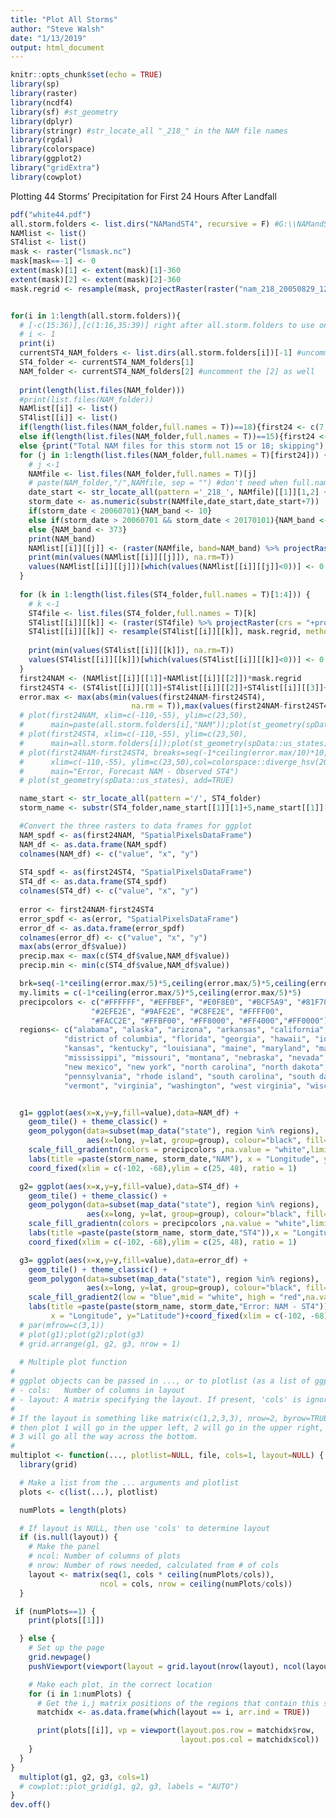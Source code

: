 ```yaml
---
title: "Plot All Storms"
author: "Steve Walsh"
date: "1/13/2019"
output: html_document
---
```


```r
knitr::opts_chunk$set(echo = TRUE)
library(sp)
library(raster)
library(ncdf4)
library(sf) #st_geometry
library(dplyr)
library(stringr) #str_locate_all "_218_" in the NAM file names
library(rgdal)
library(colorspace)
library(ggplot2)
library("gridExtra")
library(cowplot)

```

Plotting 44 Storms' Precipitation for First 24 Hours After Landfall

```r
pdf("white44.pdf")
all.storm.folders <- list.dirs("NAMandST4", recursive = F) #G:\\NAMandST4
NAMlist <- list()
ST4list <- list()
mask <- raster("lsmask.nc")
mask[mask==-1] <- 0
extent(mask)[1] <- extent(mask)[1]-360
extent(mask)[2] <- extent(mask)[2]-360
mask.regrid <- resample(mask, projectRaster(raster("nam_218_20050829_1200_f012.grib"),crs = "+proj=longlat +datum=WGS84"), method='ngb')


for(i in 1:length(all.storm.folders)){
  # [-c(15:36)],[c(1:16,35:39)] right after all.storm.folders to use only the ones without jpeg2000 issue
  # i <- 1
  print(i)
  currentST4_NAM_folders <- list.dirs(all.storm.folders[i])[-1] #uncomment the [-1] when st4 and nam folders are together
  ST4_folder <- currentST4_NAM_folders[1]
  NAM_folder <- currentST4_NAM_folders[2] #uncomment the [2] as well
  
  print(length(list.files(NAM_folder)))
  #print(list.files(NAM_folder))
  NAMlist[[i]] <- list()
  ST4list[[i]] <- list()
  if(length(list.files(NAM_folder,full.names = T))==18){first24 <- c(7,8)} 
  else if(length(list.files(NAM_folder,full.names = T))==15){first24 <- c(5,6)} 
  else {print("Total NAM files for this storm not 15 or 18; skipping"); next}
  for (j in 1:length(list.files(NAM_folder,full.names = T)[first24])) {
    # j <-1
    NAMfile <- list.files(NAM_folder,full.names = T)[j]
    # paste(NAM_folder,"/",NAMfile, sep = "") #don't need when full.names=T in list.dirs
    date_start <- str_locate_all(pattern ='_218_', NAMfile)[[1]][1,2] + 1
    storm_date <- as.numeric(substr(NAMfile,date_start,date_start+7))
    if(storm_date < 20060701){NAM_band <- 10} 
    else if(storm_date > 20060701 && storm_date < 20170101){NAM_band <- 11} 
    else {NAM_band <- 373}
    print(NAM_band)
    NAMlist[[i]][[j]] <- (raster(NAMfile, band=NAM_band) %>% projectRaster(crs = "+proj=longlat +datum=WGS84"))
    print(min(values(NAMlist[[i]][[j]]), na.rm=T))
    values(NAMlist[[i]][[j]])[which(values(NAMlist[[i]][[j]]<0))] <- 0 #change negative projected precipitation to 0
  }
  
  for (k in 1:length(list.files(ST4_folder,full.names = T)[1:4])) {
    # k <-1
    ST4file <- list.files(ST4_folder,full.names = T)[k]
    ST4list[[i]][[k]] <- (raster(ST4file) %>% projectRaster(crs = "+proj=longlat +datum=WGS84"))
    ST4list[[i]][[k]] <- resample(ST4list[[i]][[k]], mask.regrid, method = "bilinear")
    
    print(min(values(ST4list[[i]][[k]]), na.rm=T))
    values(ST4list[[i]][[k]])[which(values(ST4list[[i]][[k]]<0))] <- 0 #change negative projected precipitation to 0
  }
  first24NAM <- (NAMlist[[i]][[1]]+NAMlist[[i]][[2]])*mask.regrid
  first24ST4 <- (ST4list[[i]][[1]]+ST4list[[i]][[2]]+ST4list[[i]][[3]]+ST4list[[i]][[4]])*mask.regrid
  error.max <- max(abs(min(values(first24NAM-first24ST4),
                           na.rm = T)),max(values(first24NAM-first24ST4),na.rm = T))
  # plot(first24NAM, xlim=c(-110,-55), ylim=c(23,50),
  #      main=paste(all.storm.folders[i],"NAM"));plot(st_geometry(spData::us_states), add=TRUE)
  # plot(first24ST4, xlim=c(-110,-55), ylim=c(23,50),
  #      main=all.storm.folders[i]);plot(st_geometry(spData::us_states), add=TRUE)
  # plot(first24NAM-first24ST4, breaks=seq(-1*ceiling(error.max/10)*10,ceiling(error.max/10)*10,ceiling(error.max/10)),
  #      xlim=c(-110,-55), ylim=c(23,50),col=colorspace::diverge_hsv(20),
  #      main="Error, Forecast NAM - Observed ST4")
  # plot(st_geometry(spData::us_states), add=TRUE)

  name_start <- str_locate_all(pattern ='/', ST4_folder)
  storm_name <- substr(ST4_folder,name_start[[1]][1]+5,name_start[[1]][2]-1)

  #Convert the three rasters to data frames for ggplot
  NAM_spdf <- as(first24NAM, "SpatialPixelsDataFrame")
  NAM_df <- as.data.frame(NAM_spdf)
  colnames(NAM_df) <- c("value", "x", "y")
  
  ST4_spdf <- as(first24ST4, "SpatialPixelsDataFrame")
  ST4_df <- as.data.frame(ST4_spdf)
  colnames(ST4_df) <- c("value", "x", "y")
  
  error <- first24NAM-first24ST4
  error_spdf <- as(error, "SpatialPixelsDataFrame")
  error_df <- as.data.frame(error_spdf)
  colnames(error_df) <- c("value", "x", "y")
  max(abs(error_df$value))
  precip.max <- max(c(ST4_df$value,NAM_df$value))
  precip.min <- min(c(ST4_df$value,NAM_df$value))

  brk=seq(-1*ceiling(error.max/5)*5,ceiling(error.max/5)*5,ceiling(error.max/5))
  my.limits = c(-1*ceiling(error.max/5)*5,ceiling(error.max/5)*5)
  precipcolors <- c("#FFFFFF", "#EFFBEF", "#E0F8E0", "#BCF5A9", "#81F781",
                  "#2EFE2E", "#9AFE2E", "#C8FE2E", "#FFFF00",
                  "#FACC2E", "#FFBF00", "#FF8000", "#FF4000","#FF0000")
  regions<- c("alabama", "alaska", "arizona", "arkansas", "california", "colorado", "connecticut", "delaware",
            "district of columbia", "florida", "georgia", "hawaii", "idaho", "illinois", "indiana", "iowa",
            "kansas", "kentucky", "louisiana", "maine", "maryland", "massachusetts", "michigan", "minnesota",
            "mississippi", "missouri", "montana", "nebraska", "nevada", "new hampshire", "new jersey",
            "new mexico", "new york", "north carolina", "north dakota", "ohio", "oklahoma", "oregon",
            "pennsylvania", "rhode island", "south carolina", "south dakota", "tennessee", "texas", "utah",
            "vermont", "virginia", "washington", "west virginia", "wisconsin", "wyoming")


  g1= ggplot(aes(x=x,y=y,fill=value),data=NAM_df) + 
    geom_tile() + theme_classic() + 
    geom_polygon(data=subset(map_data("state"), region %in% regions), 
                 aes(x=long, y=lat, group=group), colour="black", fill="white", alpha=0) +
    scale_fill_gradientn(colors = precipcolors ,na.value = "white",limits=c(0,precip.max)) +
    labs(title =paste(storm_name, storm_date,"NAM"), x = "Longitude", y="Latitude") + 
    coord_fixed(xlim = c(-102, -68),ylim = c(25, 48), ratio = 1)

  g2= ggplot(aes(x=x,y=y,fill=value),data=ST4_df) + 
    geom_tile() + theme_classic() + 
    geom_polygon(data=subset(map_data("state"), region %in% regions), 
                 aes(x=long, y=lat, group=group), colour="black", fill="white", alpha=0) +
    scale_fill_gradientn(colors = precipcolors ,na.value = "white",limits=c(0,precip.max)) + 
    labs(title =paste(paste(storm_name, storm_date,"ST4")),x = "Longitude", y="Latitude") + 
    coord_fixed(xlim = c(-102, -68),ylim = c(25, 48), ratio = 1)

  g3= ggplot(aes(x=x,y=y,fill=value),data=error_df) + 
    geom_tile() + theme_classic() + 
    geom_polygon(data=subset(map_data("state"), region %in% regions), 
                 aes(x=long, y=lat, group=group), colour="black", fill="white", alpha=0) +
    scale_fill_gradient2(low = "blue",mid = "white", high = "red",na.value = "white",limits=my.limits) +
    labs(title =paste(paste(storm_name, storm_date,"Error: NAM - ST4")),
         x = "Longitude", y="Latitude")+coord_fixed(xlim = c(-102, -68),ylim = c(25, 48), ratio = 1)
  # par(mfrow=c(3,1))
  # plot(g1);plot(g2);plot(g3)
  # grid.arrange(g1, g2, g3, nrow = 1)
  
  # Multiple plot function
#
# ggplot objects can be passed in ..., or to plotlist (as a list of ggplot objects)
# - cols:   Number of columns in layout
# - layout: A matrix specifying the layout. If present, 'cols' is ignored.
#
# If the layout is something like matrix(c(1,2,3,3), nrow=2, byrow=TRUE),
# then plot 1 will go in the upper left, 2 will go in the upper right, and
# 3 will go all the way across the bottom.
#
multiplot <- function(..., plotlist=NULL, file, cols=1, layout=NULL) {
  library(grid)

  # Make a list from the ... arguments and plotlist
  plots <- c(list(...), plotlist)

  numPlots = length(plots)

  # If layout is NULL, then use 'cols' to determine layout
  if (is.null(layout)) {
    # Make the panel
    # ncol: Number of columns of plots
    # nrow: Number of rows needed, calculated from # of cols
    layout <- matrix(seq(1, cols * ceiling(numPlots/cols)),
                    ncol = cols, nrow = ceiling(numPlots/cols))
  }

 if (numPlots==1) {
    print(plots[[1]])

  } else {
    # Set up the page
    grid.newpage()
    pushViewport(viewport(layout = grid.layout(nrow(layout), ncol(layout))))

    # Make each plot, in the correct location
    for (i in 1:numPlots) {
      # Get the i,j matrix positions of the regions that contain this subplot
      matchidx <- as.data.frame(which(layout == i, arr.ind = TRUE))

      print(plots[[i]], vp = viewport(layout.pos.row = matchidx$row,
                                      layout.pos.col = matchidx$col))
    }
  }
}
  multiplot(g1, g2, g3, cols=1)
  # cowplot::plot_grid(g1, g2, g3, labels = "AUTO")
}
dev.off()
```